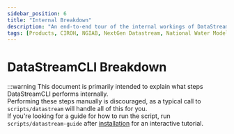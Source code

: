 ```yaml
---
sidebar_position: 6
title: "Internal Breakdown"
description: "An end-to-end tour of the internal workings of DataStreamCLI."
tags: [Products, CIROH, NGIAB, NextGen Datastream, National Water Model]
---
```


# DataStreamCLI Breakdown

:::warning
This document is primarily intended to explain what steps DataStreamCLI performs internally.  
Performing these steps manually is discouraged, as a typical call to `scripts/datastream` will handle all of this for you.  
If you're looking for a guide for how to run the script, run `scripts/datastream-guide` after [installation](/docs/products/research-datastream/cli/install) for an interactive tutorial.


<GitHubReadme username="CIROH-UA" repo="ngen-datastream" subfolder="docs" readmeFileName="BREAKDOWN.md" trimTitle="false"/>